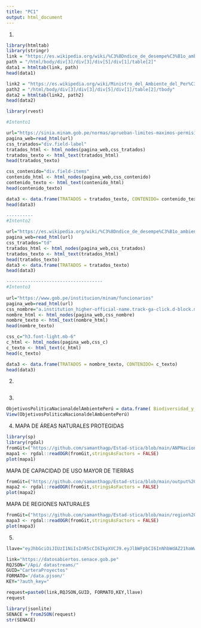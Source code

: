 ---
title: "PC1"
output: html_document
---
1.
```{r}
library(htmltab)
library(stringr)
link = "https://es.wikipedia.org/wiki/%C3%8Dndice_de_desempe%C3%B1o_ambiental"
path = "/html/body/div[3]/div[3]/div[5]/div[1]/table[2]"
data1 = htmltab(link, path)
head(data1)
```

```{r}
link2 = "https://es.wikipedia.org/wiki/Ministro_del_Ambiente_del_Per%C3%BA"
path2 = "/html/body/div[3]/div[3]/div[5]/div[1]/table[2]/tbody"
data2 = htmltab(link2, path2)
head(data2)
```

```{r}
library(rvest)

#Intento1

url="https://sinia.minam.gob.pe/normas/aprueban-limites-maximos-permisibles-emisiones-atmosfericas-plantas"
pagina_web=read_html(url)
css_tratados="div.field-label"     
tratados_html <- html_nodes(pagina_web,css_tratados)
tratados_texto <- html_text(tratados_html)
head(tratados_texto)

css_contenido="div.field-items"     
contenido_html <- html_nodes(pagina_web,css_contenido)
contenido_texto <- html_text(contenido_html)
head(contenido_texto)

data3 <- data.frame(TRATADOS = tratados_texto, CONTENIDO= contenido_texto)
head(data3)

----------
#Intento2

url="https://es.wikipedia.org/wiki/%C3%8Dndice_de_desempe%C3%B1o_ambiental"
pagina_web=read_html(url)
css_tratados="td"     
tratados_html <- html_nodes(pagina_web,css_tratados)
tratados_texto <- html_text(tratados_html)
head(tratados_texto)
data3 <- data.frame(TRATADOS = tratados_texto)
head(data3)

------------------------------------
#Intento3
  
url="https://www.gob.pe/institucion/minam/funcionarios"
pagina_web=read_html(url)
css_nombre="a.institution_higher-official-name.track-ga-click.d-block.mb-1"     
nombre_html <- html_nodes(pagina_web,css_nombre)
nombre_texto <- html_text(nombre_html)
head(nombre_texto)

css_c="h3.font-light.mb-6"     
c_html <- html_nodes(pagina_web,css_c)
c_texto <- html_text(c_html)
head(c_texto)

data3 <- data.frame(TRATADOS = nombre_texto, CONTENIDO= c_texto)
head(data3)

```

2. 
```{r}

```

3.
```{r}
ObjetivosPoliticaNacionaldelAmbientePerú = data.frame( Biodiversidad_y_Bosques= c("Reducir especies amenazadas", "Reducir tasa de pérdida de bosques", "Aumentar reforestación", "Lograr uso sostenible de bosques","Conservar diversidad biológica"), Calidad_Ambiental = c("Mejorar calidad del aire", "Crear planes de cierre de pasivos ambientales mineros", "Alcanzar residuos de disposición final adecuada ", "Mejorar calidad del suelo", "Aumentar % de limpieza de océanos"), Cambio_Climático= c("Reducir pérdidas por cambio climático", "Cumplir con Contribuciones Nacionalmente Determinadas", "Reducir en 30% las emisiones de CO2", "Reducir las emisiones por cooperación internacional", "Evitar la acidificación de los mares"), Producción_eficiente_y_sostenible= c("Aumentar el uso de fuentes renovables de energía", "Incrementar nivel de ecoeficiencia de entidades públicas", "Lograr que 200 empresas peruanas cumplan los criterios de bio y econegocios", "Incentivar a la creación de empresas ecoamigables", "Financiar proyectos sostenibles locales"), Institucionalidad_ambiental= c("Gestionar adecuadamente conflictos ambientales", "Fortalecer las instituciones ambientales", "Incrementar la producción científica en temas ambientales", "Evaluar vigencia de normativas ambientales existentes", "Incrementar personal administrativo del MINAM"))
View(ObjetivosPoliticaNacionaldelAmbientePerú)
```

4.
MAPA DE ÁREAS NATURALES PROTEGIDAS
```{r}
library(sp)
library(rgdal)
fromGit=("https://github.com/samanthagp/Estad-stica/blob/main/ANPNacionalDefinitivas%20(2).json?raw=true") 
mapa1 <- rgdal::readOGR(fromGit,stringsAsFactors = FALSE)
plot(mapa1)
```

MAPA DE CAPACIDAD DE USO MAYOR DE TIERRAS
```{r}
fromGit=("https://github.com/samanthagp/Estad-stica/blob/main/output%20(1).json?raw=true") 
mapa2 <- rgdal::readOGR(fromGit,stringsAsFactors = FALSE)
plot(mapa2)
```

MAPA DE REGIONES NATURALES
```{r}
fromGit=("https://github.com/samanthagp/Estad-stica/blob/main/region%20natural_geogpsperu_JuanPabloSuyoPomalia.json?raw=true") 
mapa3 <- rgdal::readOGR(fromGit,stringsAsFactors = FALSE)
plot(mapa3)
```


5.
```{r}
llave="eyJhbGciOiJIUzI1NiIsInR5cCI6IkpXVCJ9.eyJlbWFpbCI6InNhbWdAZ21haWwuY29tIiwibmJmIjoxNjMyMDYxMjk2LCJleHAiOjE2NjM1OTcyOTYsImlhdCI6MTYzMjA2MTI5Nn0.iRLo_fhaaSFR8EXTa_lrqMHySRbAmLA-HcBn2-dHPn8"

link="https://datosabiertos.senace.gob.pe"
RQJSON="/Api/ datastreams/"
GUID="CarteraProyectos"
FORMATO='/data.pjson/'
KEY="?auth_key="

request=paste0(link,RQJSON,GUID, FORMATO,KEY,llave)
request

library(jsonlite) 
SENACE = fromJSON(request) 
str(SENACE)
```

